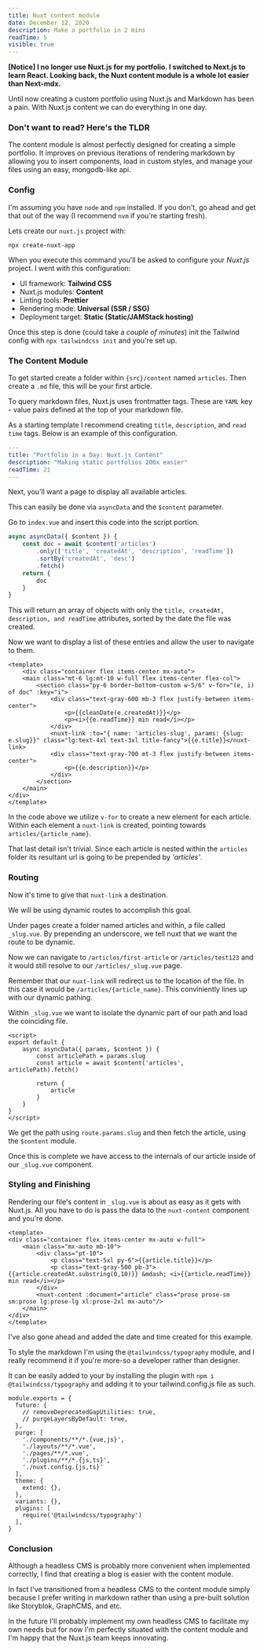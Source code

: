 ```yaml
---
title: Nuxt content module
date: December 12, 2020
description: Make a portfolio in 2 mins
readTime: 5
visible: true 
---
```


**[Notice] I no longer use Nuxt.js for my portfolio. I switched to Next.js to learn React. Looking back, the Nuxt content module is a whole lot easier than Next-mdx.**

<p className="lead">
    Until now creating a custom portfolio using Nuxt.js and Markdown has been a pain. With Nuxt.js content we can do everything in one day.
</p>

### Don't want to read? Here's the TLDR

The content module is almost perfectly designed for creating a simple portfolio. It improves on previous iterations of rendering markdown by allowing you to insert components, load in custom styles, and manage your files using an easy, mongodb-like api.

### Config

I'm assuming you have `node` and `npm` installed. If you don't, go ahead and get that out of the way (I recommend `nvm` if you're starting fresh).

Lets create our `nuxt.js` project with:

```
npx create-nuxt-app
```

When you execute this command you'll be asked to configure your _Nuxt.js_ project. I went with this configuration:

- UI framework: **Tailwind CSS**
- Nuxt.js modules: **Content**
- Linting tools: **Prettier**
- Rendering mode: **Universal (SSR / SSG)**
- Deployment target: **Static (Static/JAMStack hosting)**

Once this step is done (could take a _couple of minutes_) init the Tailwind config with `npx tailwindcss init` and you're set up.

### The Content Module

To get started create a folder within `{src}/content` named `articles`. Then create a `.md` file, this will be your first article.

To query markdown files, Nuxt.js uses frontmatter tags. These are `YAML` key - value pairs defined at the top of your markdown file.

As a starting template I recommend creating `title`, `description`, and `read time` tags. Below is an example of this configuration.

```yaml
---
title: "Portfolio in a Day: Nuxt.js Content"
description: "Making static portfolios 200x easier"
readTime: 21
---
```

Next, you'll want a page to display all available articles.

This can easily be done via `asyncData` and the `$content` parameter.

Go to `index.vue` and insert this code into the script portion.

```js
async asyncData({ $content }) {
    const doc = await $content('articles')
        .only(['title', 'createdAt', 'description', 'readTime'])
        .sortBy('createdAt', 'desc')
        .fetch()
    return {
        doc
    }
}
```

This will return an array of objects with only the `title, createdAt, description, and readTime` attributes, sorted by the date the file was created.

Now we want to display a list of these entries and allow the user to navigate to them.

```html[index.vue]
<template>
    <div class="container flex items-center mx-auto">
    <main class="mt-6 lg:mt-10 w-full flex items-center flex-col">
        <section class="py-6 border-bottom-custom w-5/6" v-for="(e, i) of doc" :key="i">
            <div class="text-gray-600 mb-3 flex justify-between items-center">
                <p>{{cleanDate(e.createdAt)}}</p>
                <p><i>{{e.readTime}} min read</i></p>
            </div>
            <nuxt-link :to="{ name: 'articles-slug', params: {slug: e.slug}}" class="lg:text-4xl text-3xl title-fancy">{{e.title}}</nuxt-link>
            <div class="text-gray-700 mt-3 flex justify-between items-center">
                <p>{{e.description}}</p>
            </div>   
        </section>
    </main>
</div>
</template>
```

In the code above we utilize `v-for` to create a new element for each article. Within each element a `nuxt-link` is created, pointing towards `articles/{article_name}`.

That last detail isn't trivial. Since each article is nested within the `articles` folder its resultant url is going to be prepended by _'articles'_.

### Routing

Now it's time to give that `nuxt-link` a destination.

We will be using dynamic routes to accomplish this goal.

Under pages create a folder named articles and within, a file called `_slug.vue`. By prepending an underscore, we tell nuxt that we want the route to be dynamic.

Now we can navigate to `/articles/first-article` or `/articles/test123` and it would still resolve to our `/articles/_slug.vue` page.

Remember that our `nuxt-link` will redirect us to the location of the file. In this case it would be `/articles/{article_name}`. This conviniently lines up with our dynamic pathing.

Within `_slug.vue` we want to isolate the dynamic part of our path and load the coinciding file.

```js[_slug.vue]
<script>
export default {
    async asyncData({ params, $content }) {
        const articlePath = params.slug
        const article = await $content('articles', articlePath).fetch()

        return {
            article
        }
    }
}
</script>
```

We get the path using `route.params.slug` and then fetch the article, using the `$content` module.

Once this is complete we have access to the internals of our article inside of our `_slug.vue` component.

### Styling and Finishing

Rendering our file's content in `_slug.vue` is about as easy as it gets with Nuxt.js. All you have to do is pass the data to the `nuxt-content` component and you're done.

```html[_slug.vue]
<template>
<div class="container flex items-center mx-auto w-full">
    <main class="mx-auto mb-10">
        <div class="pt-10">
            <p class="text-5xl py-6">{{article.title}}</p>
            <p class="text-gray-500 pb-3">{{article.createdAt.substring(0,10)}} &mdash; <i>{{article.readTime}} min read</i></p>
        </div>
        <nuxt-content :document="article" class="prose prose-sm sm:prose lg:prose-lg xl:prose-2xl mx-auto"/>
    </main>
</div>
</template>
```

I've also gone ahead and added the date and time created for this example. 

To style the markdown I'm using the `@tailwindcss/typography` module, and I really recommend it if you're more-so a developer rather than designer.

It can be easily added to your by installing the plugin with `npm i @tailwindcss/typography` and adding it to your tailwind.config.js file as such.

```js[tailwind.config.js]
module.exports = {
  future: {
    // removeDeprecatedGapUtilities: true,
    // purgeLayersByDefault: true,
  },
  purge: [
    './components/**/*.{vue,js}',
    './layouts/**/*.vue',
    './pages/**/*.vue',
    './plugins/**/*.{js,ts}',
    './nuxt.config.{js,ts}'
  ],
  theme: {
    extend: {},
  },
  variants: {},
  plugins: [
    require('@tailwindcss/typography')
  ],
}
```

### Conclusion

Although a headless CMS is probably more convenient when implemented correctly, I find that creating a blog is easier with the content module.

In fact I've transitioned from a headless CMS to the content module simply because I prefer writing in markdown rather than using a pre-built solution like Storyblok, GraphCMS, and etc.

In the future I'll probably implement my own headless CMS to facilitate my own needs but for now I'm perfectly situated with the content module and I'm happy that the Nuxt.js team keeps innovating.